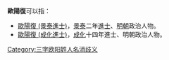 '''歐陽復'''可以指：
* [[歐陽復_(景泰進士)|歐陽復 (景泰進士)]]，[[景泰|景泰]]二年[[進士|進士]]、[[明朝|明朝]]政治人物。
* [[歐陽復_(成化進士)|歐陽復 (成化進士)]]，[[成化|成化]]十四年進士、明朝政治人物。
{{disambig}}

[[Category:三字欧阳姓人名消歧义|Category:三字欧阳姓人名消歧义]]